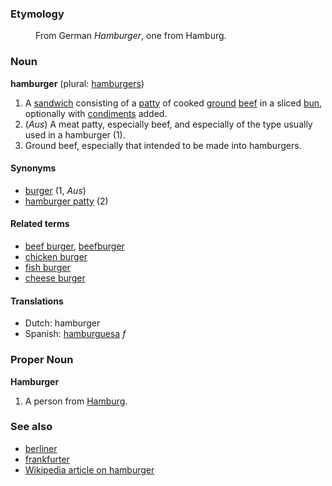 ===Etymology===
:From German ''Hamburger'', one from Hamburg.

===Noun===
'''hamburger''' (plural: [[hamburgers]])

# A [[sandwich]] consisting of a [[patty]] of cooked [[ground]] [[beef]] in a sliced [[bun]], optionally with [[condiment]]s added.
# (''Aus'') A meat patty, especially beef, and especially of the type usually used in a hamburger (1).
# Ground beef, especially that intended to be made into hamburgers.

====Synonyms====
*[[burger]] (1, ''Aus'')
*[[hamburger patty]] (2)

====Related terms====
*[[beef burger]], [[beefburger]]
*[[chicken burger]]
*[[fish burger]]
*[[cheese burger]]

====Translations====
*Dutch: hamburger
*Spanish: [[hamburguesa]] ''f''

===Proper Noun===
'''Hamburger'''

# A person from [[Hamburg]].

===See also===
*[[berliner]]
*[[frankfurter]]
*[[en:hamburger|Wikipedia article on hamburger]]